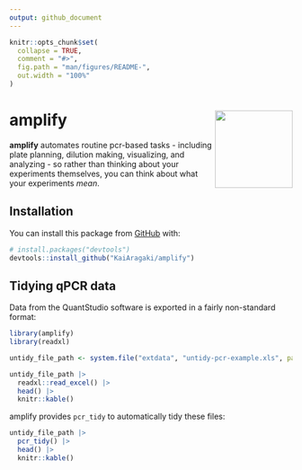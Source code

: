 ```yaml
---
output: github_document
---
```


<!-- README.md is generated from README.Rmd. Please edit that file -->

```r
knitr::opts_chunk$set(
  collapse = TRUE,
  comment = "#>",
  fig.path = "man/figures/README-",
  out.width = "100%"
)
```

# amplify <img src='man/figures/logo.png' align="right" height="138" />
<!-- badges: start -->

<!-- badges: end -->

**amplify** automates routine pcr-based tasks - including plate planning, dilution making, visualizing, and analyzing - so rather than thinking about your experiments themselves, you can think about what your experiments *mean*.

## Installation

You can install this package from [GitHub](https://github.com/) with:

``` r
# install.packages("devtools")
devtools::install_github("KaiAragaki/amplify")
```
## Tidying qPCR data

Data from the QuantStudio software is exported in a fairly non-standard format:

```r
library(amplify)
library(readxl)

untidy_file_path <- system.file("extdata", "untidy-pcr-example.xls", package = "amplify")

untidy_file_path |> 
  readxl::read_excel() |> 
  head() |> 
  knitr::kable()
```

amplify provides `pcr_tidy` to automatically tidy these files:

```r
untidy_file_path |> 
  pcr_tidy() |> 
  head() |> 
  knitr::kable()
```
